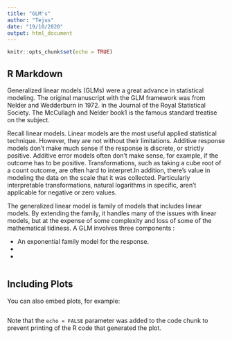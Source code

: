 ```yaml
---
title: "GLM's"
author: "Tejus"
date: "19/10/2020"
output: html_document
---
```


```r
knitr::opts_chunk$set(echo = TRUE)
```

## R Markdown

Generalized linear models (GLMs) were a great advance in statistical modeling. The original manuscript with the GLM framework was from Nelder and Wedderburn in 1972. in the Journal of the Royal Statistical Society. The McCullagh and Nelder book1 is the famous standard treatise on the subject.

Recall linear models. Linear models are the most useful applied statistical technique. However, they are not without their limitations. Additive response models don’t make much sense if the response is discrete, or strictly positive. Additive error models often don’t make sense, for example, if the outcome has to be positive. Transformations, such as taking a cube root of a count outcome, are often hard to interpret.In addition, there’s value in modeling the data on the scale that it was collected. Particularly interpretable transformations, natural logarithms in specific, aren’t applicable for negative or zero values.

The generalized linear model is family of models that includes linear models. By extending the family, it handles many of the issues with linear models, but at the expense of some complexity and loss of some of the mathematical tidiness. A GLM involves three components : 

* An exponential family model for the response.
* 
*

```r

```

## Including Plots

You can also embed plots, for example:

```r

```

Note that the `echo = FALSE` parameter was added to the code chunk to prevent printing of the R code that generated the plot.
